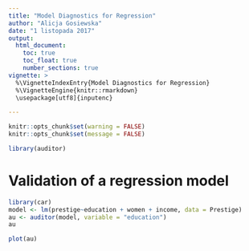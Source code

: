 ```yaml
---
title: "Model Diagnostics for Regression"
author: "Alicja Gosiewska"
date: "1 listopada 2017"
output: 
  html_document:
    toc: true
    toc_float: true
    number_sections: true
vignette: >
  %\VignetteIndexEntry{Model Diagnostics for Regression}
  %\VignetteEngine{knitr::rmarkdown}
  \usepackage[utf8]{inputenc}

---
```


```r
knitr::opts_chunk$set(warning = FALSE)
knitr::opts_chunk$set(message = FALSE)
```

```r
library(auditor)
```

# Validation of a regression model

```r
library(car)
model <- lm(prestige~education + women + income, data = Prestige)
au <- auditor(model, variable = "education")
au
```

```r
plot(au)
```



